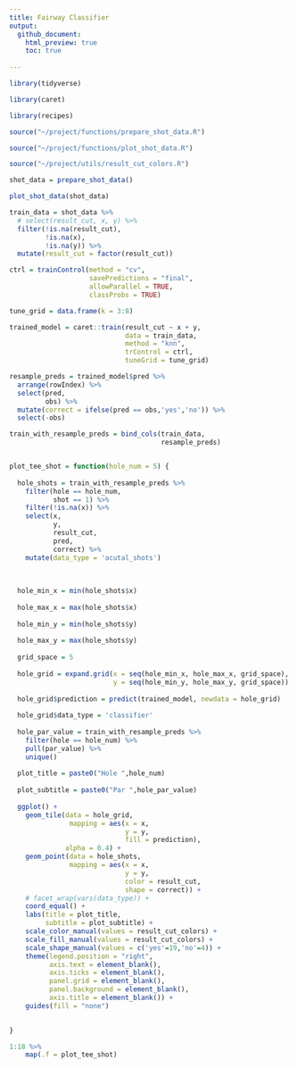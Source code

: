 ```yaml
---
title: Fairway Classifier
output: 
  github_document:
    html_preview: true
    toc: true
    
---
```



```r

library(tidyverse)

library(caret)

library(recipes)

source("~/project/functions/prepare_shot_data.R")

source("~/project/functions/plot_shot_data.R")

source("~/project/utils/result_cut_colors.R")

shot_data = prepare_shot_data()

plot_shot_data(shot_data)

```


```r

train_data = shot_data %>% 
  # select(result_cut, x, y) %>% 
  filter(!is.na(result_cut),
         !is.na(x),
         !is.na(y)) %>% 
  mutate(result_cut = factor(result_cut))

ctrl = trainControl(method = "cv",
                    savePredictions = "final",
                    allowParallel = TRUE,
                    classProbs = TRUE)

tune_grid = data.frame(k = 3:8)

trained_model = caret::train(result_cut ~ x + y,
                             data = train_data,
                             method = "knn",
                             trControl = ctrl,
                             tuneGrid = tune_grid)

resample_preds = trained_model$pred %>% 
  arrange(rowIndex) %>% 
  select(pred,
         obs) %>% 
  mutate(correct = ifelse(pred == obs,'yes','no')) %>% 
  select(-obs)

train_with_resample_preds = bind_cols(train_data,
                                      resample_preds)


plot_tee_shot = function(hole_num = 5) {
  
  hole_shots = train_with_resample_preds %>% 
    filter(hole == hole_num,
           shot == 1) %>% 
    filter(!is.na(x)) %>% 
    select(x,
           y,
           result_cut,
           pred,
           correct) %>% 
    mutate(data_type = 'acutal_shots')
  
  
  
  hole_min_x = min(hole_shots$x)
  
  hole_max_x = max(hole_shots$x)
  
  hole_min_y = min(hole_shots$y)
  
  hole_max_y = max(hole_shots$y)
  
  grid_space = 5
  
  hole_grid = expand.grid(x = seq(hole_min_x, hole_max_x, grid_space),
                          y = seq(hole_min_y, hole_max_y, grid_space))
  
  hole_grid$prediction = predict(trained_model, newdata = hole_grid)
  
  hole_grid$data_type = 'classifier'
  
  hole_par_value = train_with_resample_preds %>% 
    filter(hole == hole_num) %>% 
    pull(par_value) %>% 
    unique()
  
  plot_title = paste0("Hole ",hole_num)
  
  plot_subtitle = paste0("Par ",hole_par_value)
  
  ggplot() +
    geom_tile(data = hole_grid,
               mapping = aes(x = x,
                             y = y,
                             fill = prediction),
              alpha = 0.4) +
    geom_point(data = hole_shots,
               mapping = aes(x = x,
                             y = y,
                             color = result_cut,
                             shape = correct)) +
    # facet_wrap(vars(data_type)) +
    coord_equal() +
    labs(title = plot_title,
         subtitle = plot_subtitle) +
    scale_color_manual(values = result_cut_colors) +
    scale_fill_manual(values = result_cut_colors) +
    scale_shape_manual(values = c('yes'=19,'no'=4)) + 
    theme(legend.position = "right",
          axis.text = element_blank(),
          axis.ticks = element_blank(),
          panel.grid = element_blank(),
          panel.background = element_blank(),
          axis.title = element_blank()) +
    guides(fill = "none")
  

}

1:18 %>%
    map(.f = plot_tee_shot)

```